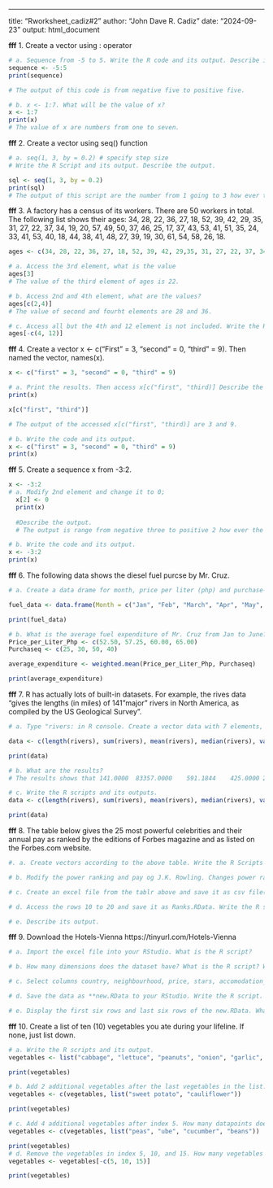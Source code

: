 ---
title: "Rworksheet_cadiz#2"
author: "John Dave R. Cadiz"
date: "2024-09-23"
output: html_document

**fff** 1. Create a vector using : operator
```r
# a. Sequence from -5 to 5. Write the R code and its output. Describe its output.
sequence <- -5:5
print(sequence)

# The output of this code is from negative five to positive five.

# b. x <- 1:7. What will be the value of x?
x <- 1:7
print(x)
# The value of x are numbers from one to seven.

```
**fff** 2. Create a vector using seq() function
```r
# a. seq(1, 3, by = 0.2) # specify step size
# Write the R Script and its output. Describe the output.

sql <- seq(1, 3, by = 0.2)
print(sql)
# The output of this script are the number from 1 going to 3 how ever there is changes from the incrementation instead of increment in one, the incrementation is 0.2 every number.
```
**fff** 3. A factory has a census of its workers. There are 50 workers in total. The following list shows their ages: 34, 28, 22, 36, 27, 18, 52, 39, 42, 29, 35, 31, 27, 22, 37, 34, 19, 20, 57, 49, 50, 37, 46, 25, 17, 37, 43, 53, 41, 51, 35, 24, 33, 41, 53, 40, 18, 44, 38, 41, 48, 27, 39, 19, 30, 61, 54, 58, 26, 18.
```r
ages <- c(34, 28, 22, 36, 27, 18, 52, 39, 42, 29,35, 31, 27, 22, 37, 34, 19, 20, 57, 49, 50, 37, 46, 25, 17, 37, 43, 53, 41, 51, 35, 24, 33, 41, 53, 40, 18, 44, 38, 41, 48, 27, 39, 19, 30, 61, 54, 58, 26, 18)

# a. Access the 3rd element, what is the value
ages[3]
# The value of the third element of ages is 22.

# b. Access 2nd and 4th element, what are the values?
ages[c(2,4)]
# The value of second and fourht elements are 28 and 36.

# c. Access all but the 4th and 12 element is not included. Write the R script and its output.
ages[-c(4, 12)]

```
**fff** 4. Create a vector x <- c("First" = 3, "second" = 0, "third" = 9). Then named the vector, names(x).
```r
x <- c("first" = 3, "second" = 0, "third" = 9)

# a. Print the results. Then access x[c("first", "third)] Describe the output.
print(x)

x[c("first", "third")]

# The output of the accessed x[c("first", "third)] are 3 and 9.

# b. Write the code and its output.
x <- c("first" = 3, "second" = 0, "third" = 9)
print(x)
```
**fff** 5. Create a sequence x from -3:2.
```r

x <- -3:2
# a. Modify 2nd element and change it to 0;
  x[2] <- 0
  print(x)
  
  #Describe the output.
  # The output is range from negative three to positive 2 how ever the second element turns to zero because it change the value to 0.

# b. Write the code and its output.
x <- -3:2
print(x)
```
**fff** 6. The following data shows the diesel fuel purcse by Mr. Cruz.
```r
# a. Create a data drame for month, price per liter (php) and purchase-quantity (liter). Write the R scripts and its output.

fuel_data <- data.frame(Month = c("Jan", "Feb", "March", "Apr", "May", "June"), Price_per_Liter_Php =  c(52.50, 57.25, 60.00, 65.00, 74.25, 54.00), Purchaseq = c(25, 30, 50, 40))

print(fuel_data)

# b. What is the average fuel expenditure of Mr. Cruz from Jan to June? Note: Use 'weighted.mean(liter, purchase)'. Write the R scripts and its output.
Price_per_Liter_Php <- c(52.50, 57.25, 60.00, 65.00)
Purchaseq <- c(25, 30, 50, 40)

average_expenditure <- weighted.mean(Price_per_Liter_Php, Purchaseq)

print(average_expenditure)
```
**fff** 7. R has actually lots of built-in datasets. For example, the rives data "gives the lengths (in miles) of 141 "major" rivers in North America, as compiled by the US Geological Survey".
```r
# a. Type "rivers: in R console. Create a vector data with 7 elements, containing the number of elements (length) in rivers, their sum (sum), mean (mean), median (median), variance (var), standard deviation (sd), minumum (min) and maximum (max).

data <- c(length(rivers), sum(rivers), mean(rivers), median(rivers), var(rivers), sd(rivers), min(rivers), max(rivers))

print(data)

# b. What are the results?
# The results shows that 141.0000  83357.0000    591.1844    425.0000 243908.4086    493.8708    135.0000   3710.0000

# c. Write the R scripts and its outputs.
data <- c(length(rivers), sum(rivers), mean(rivers), median(rivers), var(rivers), sd(rivers), min(rivers), max(rivers))

print(data)
```
**fff** 8. The table below gives the 25 most powerful celebrities and their annual pay as ranked by the editions of Forbes magazine and as listed on the Forbes.com website.

```r
#. a. Create vectors according to the above table. Write the R Scripts and its output.

# b. Modify the power ranking and pay og J.K. Rowling. Changes power ranking to 15 and pay to 90. Write the R scripts and its output.

# c. Create an excel file from the tablr above and save it as csv file(PowerRanking). Import the cvs file into the RStudio. What is the R script?

# d. Access the rows 10 to 20 and save it as Ranks.RData. Write the R scripts and its output.

# e. Describe its output. 
```
**fff** 9. Download the Hotels-Vienna https://tinyurl.com/Hotels-Vienna
```r
# a. Import the excel file into your RStudio. What is the R script?

# b. How many dimensions does the dataset have? What is the R script? What is its output?

# c. Select columns country, neighbourhood, price, stars, accomodation_type, and ratings. Write the R script.

# d. Save the data as **new.RData to your RStudio. Write the R script.

# e. Display the first six rows and last six rows of the new.RData. What is the R script?
```
**fff** 10. Create a list of ten (10) vegetables you ate during your lifeline. If none, just list down.
```r
# a. Write the R scripts and its output.
vegetables <- list("cabbage", "lettuce", "peanuts", "onion", "garlic", "broccoli", "carrot", "potato", "spinach", "egg plant")

print(vegetables)

# b. Add 2 additional vegetables after the last vegetables in the list. What is the R scripts and its output?
vegetables <- c(vegetables, list("sweet potato", "cauliflower"))

print(vegetables)

# c. Add 4 additional vegetables after index 5. How many datapoints does your vegetables list have? What is the R script and its output?
vegetables <- c(vegetables, list("peas", "ube", "cucumber", "beans"))

print(vegetables)
# d. Remove the vegetables in index 5, 10, and 15. How many vegetables were left? Write the codes and its output.
vegetables <- vegetables[-c(5, 10, 15)]

print(vegetables)
```

